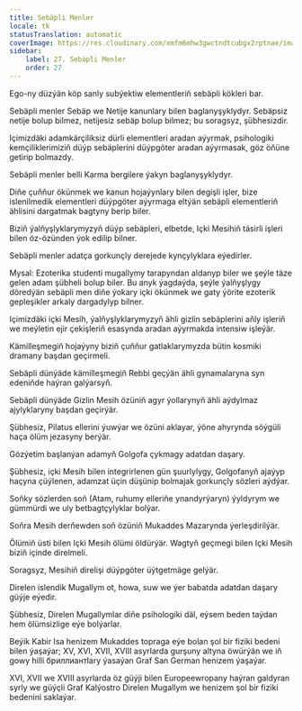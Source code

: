 ```yaml
---
title: Sebäpli Menler
locale: tk
statusTranslation: automatic
coverImage: https://res.cloudinary.com/xmfm6mhw3gwctndtcubgx2rptnae/image/upload/v1741354419/small_cover_la_gran_rebelion_28716e29d2.webp
sidebar:
    label: 27. Sebäpli Menler
    order: 27
---
```

Ego-ny düzýän köp sanly subýektiw elementleriň sebäpli kökleri bar.

Sebäpli menler Sebäp we Netije kanunlary bilen baglanyşyklydyr. Sebäpsiz netije bolup bilmez, netijesiz sebäp bolup bilmez; bu soragsyz, şübhesizdir.

Içimizdäki adamkärçiliksiz dürli elementleri aradan aýyrmak, psihologiki kemçiliklerimiziň düýp sebäplerini düýpgöter aradan aýyrmasak, göz öňüne getirip bolmazdy.

Sebäpli menler belli Karma bergilere ýakyn baglanyşyklydyr.

Diňe çuňňur ökünmek we kanun hojaýynlary bilen degişli işler, bize islenilmedik elementleri düýpgöter aýyrmaga eltýän sebäpli elementleriň ählisini dargatmak bagtyny berip biler.

Biziň ýalňyşlyklarymyzyň düýp sebäpleri, elbetde, Içki Mesihiň täsirli işleri bilen öz-özünden ýok edilip bilner.

Sebäpli menler adatça gorkunçly derejede kynçylyklara eýedirler.

Mysal: Ezoterika studenti mugallymy tarapyndan aldanyp biler we şeýle täze gelen adam şübheli bolup biler. Bu anyk ýagdaýda, şeýle ýalňyşlygy döredýän sebäpli men diňe ýokary içki ökünmek we gaty ýörite ezoterik gepleşikler arkaly dargadylyp bilner.

Içimizdäki içki Mesih, ýalňyşlyklarymyzyň ähli gizlin sebäplerini aňly işleriň we meýletin ejir çekişleriň esasynda aradan aýyrmakda intensiw işleýär.

Kämilleşmegiň hojaýyny biziň çuňňur gatlaklarymyzda bütin kosmiki dramany başdan geçirmeli.

Sebäpli dünýäde kämilleşmegiň Rebbi geçýän ähli gynamalaryna syn edeniňde haýran galýarsyň.

Sebäpli dünýäde Gizlin Mesih özüniň agyr ýollarynyň ähli aýdylmaz ajylyklaryny başdan geçirýär.

Şübhesiz, Pilatus ellerini ýuwýar we özüni aklayar, ýöne ahyrynda söýgüli haça ölüm jezasyny berýär.

Gözýetim başlanýan adamyň Golgofa çykmagy adatdan daşary.

Şübhesiz, içki Mesih bilen integrirlenen gün şuurlylygy, Golgofanyň ajaýyp haçyna çüýlenen, adamzat üçin düşünip bolmajak gorkunçly sözleri aýdýar.

Soňky sözlerden soň (Atam, ruhumy elleriňe ynandyrýaryn) ýyldyrym we gümmürdi we uly betbagtçylyklar bolýar.

Soňra Mesih derňewden soň özüniň Mukaddes Mazarynda ýerleşdirilýär.

Ölümiň üsti bilen Içki Mesih ölümi öldürýär. Wagtyň geçmegi bilen Içki Mesih biziň içinde direlmeli.

Soragsyz, Mesihiň direlişi düýpgöter üýtgetmäge gelýär.

Direlen islendik Mugallym ot, howa, suw we ýer babatda adatdan daşary güýje eýedir.

Şübhesiz, Direlen Mugallymlar diňe psihologiki däl, eýsem beden taýdan hem ölümsizlige eýe bolýarlar.

Beýik Kabir Isa henizem Mukaddes topraga eýe bolan şol bir fiziki bedeni bilen ýaşaýar; XV, XVI, XVII, XVIII asyrlarda gurşuny altyna öwürýän we iň gowy hilli бриллиантlary ýasaýan Graf San German henizem ýaşaýar.

XVI, XVII we XVIII asyrlarda öz güýji bilen Europeewropany haýran galdyran syrly we güýçli Graf Kalýostro Direlen Mugallym we henizem şol bir fiziki bedenini saklaýar.

